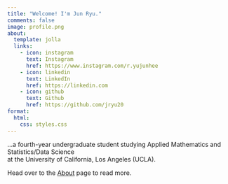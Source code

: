 ```yaml
---
title: "Welcome! I'm Jun Ryu."
comments: false
image: profile.png
about:
  template: jolla
  links:
    - icon: instagram
      text: Instagram
      href: https://www.instagram.com/r.yujunhee
    - icon: linkedin
      text: LinkedIn
      href: https://linkedin.com
    - icon: github
      text: Github
      href: https://github.com/jryu20
format:
  html:
    css: styles.css
---
```


...a fourth-year undergraduate student studying Applied Mathematics and Statistics/Data Science <br> at the University of California, Los Angeles (UCLA). 

Head over to the [About](about.html) page to read more. <br>